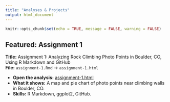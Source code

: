 ---
title: "Analyses & Projects"
output: html_document
---

```{r setup_analyses, include=FALSE}
knitr::opts_chunk$set(echo = TRUE, message = FALSE, warning = FALSE)
```

## Featured: Assignment 1

**Title:** Assignment 1: Analyzing Rock Climbing Photo Points in Boulder, CO, Using R Markdown and GitHub  
**File:** `assignment-1.Rmd` → `assignment-1.html`

- **Open the analysis:** [assignment-1.html](assignment-1.html)
- **What it shows:** A map and pie chart of photo points near climbing walls in Boulder, CO. 
- **Skills:** R Markdown, ggplot2, GitHub.
